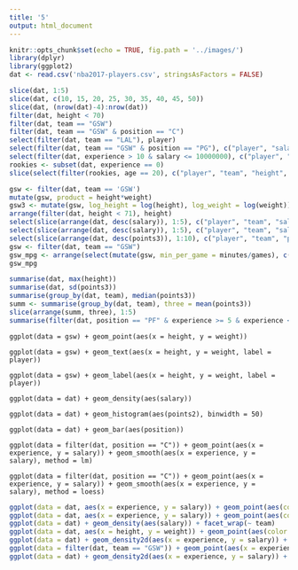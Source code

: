 ```yaml
---
title: '5'
output: html_document
---
```


```r
knitr::opts_chunk$set(echo = TRUE, fig.path = '../images/')
library(dplyr)
library(ggplot2)
dat <- read.csv('nba2017-players.csv', stringsAsFactors = FALSE)
```

```r
slice(dat, 1:5)
slice(dat, c(10, 15, 20, 25, 30, 35, 40, 45, 50))
slice(dat, (nrow(dat)-4):nrow(dat))
filter(dat, height < 70)
filter(dat, team == "GSW")
filter(dat, team == "GSW" & position == "C")
select(filter(dat, team == "LAL"), player)
select(filter(dat, team == "GSW" & position == "PG"), c("player", "salary"))
select(filter(dat, experience > 10 & salary <= 10000000), c("player", "age", "team"))
rookies <- subset(dat, experience == 0)
slice(select(filter(rookies, age == 20), c("player", "team", "height", "weight")), 1:5)
```


```r
gsw <- filter(dat, team == 'GSW')
mutate(gsw, product = height*weight)
gsw3 <- mutate(gsw, log_height = log(height), log_weight = log(weight))
arrange(filter(dat, height < 71), height)
select(slice(arrange(dat, desc(salary)), 1:5), c("player", "team", "salary"))
select(slice(arrange(dat, desc(salary)), 1:5), c("player", "team", "salary"))
select(slice(arrange(dat, desc(points3)), 1:10), c("player", "team", "points3"))
gsw <- filter(dat, team == "GSW")
gsw_mpg <- arrange(select(mutate(gsw, min_per_game = minutes/games), c("player", "experience", "min_per_game")), desc(min_per_game))
gsw_mpg
```
```r
summarise(dat, max(height))
summarise(dat, sd(points3))
summarise(group_by(dat, team), median(points3))
summ <- summarise(group_by(dat, team), three = mean(points3))
slice(arrange(summ, three), 1:5)
summarise(filter(dat, position == "PF" & experience >= 5 & experience <= 10), mean(age), sd(age))
```

```scatterplot
ggplot(data = gsw) + geom_point(aes(x = height, y = weight))
```
```scatterplot
ggplot(data = gsw) + geom_text(aes(x = height, y = weight, label = player))
```
```scatterplot
ggplot(data = gsw) + geom_label(aes(x = height, y = weight, label = player))
```
```density
ggplot(data = dat) + geom_density(aes(salary))
```
```histogram
ggplot(data = dat) + geom_histogram(aes(points2), binwidth = 50)
```
```bar
ggplot(data = dat) + geom_bar(aes(position))
```
```experience
ggplot(data = filter(dat, position == "C")) + geom_point(aes(x = experience, y = salary)) + geom_smooth(aes(x = experience, y = salary), method = lm)
```
```experience
ggplot(data = filter(dat, position == "C")) + geom_point(aes(x = experience, y = salary)) + geom_smooth(aes(x = experience, y = salary), method = loess)
```

```r
ggplot(data = dat, aes(x = experience, y = salary)) + geom_point(aes(color = position)) + facet_grid(position ~ .)
ggplot(data = dat, aes(x = experience, y = salary)) + geom_point(aes(color = team)) + facet_grid(team ~ .)
ggplot(data = dat) + geom_density(aes(salary)) + facet_wrap(~ team)
ggplot(data = dat, aes(x = height, y = weight)) + geom_point(aes(color = position)) + facet_grid(position ~ .)
ggplot(data = dat) + geom_density2d(aes(x = experience, y = salary)) + facet_wrap(~ position)
ggplot(data = filter(dat, team == "GSW")) + geom_point(aes(x = experience, y = salary)) + theme_bw()
ggplot(data = dat) + geom_density2d(aes(x = experience, y = salary)) + facet_wrap(~ position) + theme_minimal()
```